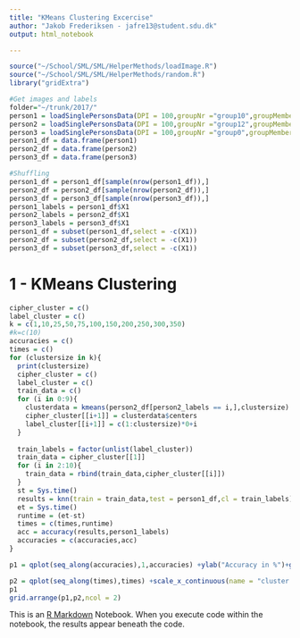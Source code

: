 ```yaml
---
title: "KMeans Clustering Excercise"
author: "Jakob Frederiksen - jafre13@student.sdu.dk"
output: html_notebook

---
```

```r
source("~/School/SML/SML/HelperMethods/loadImage.R")
source("~/School/SML/SML/HelperMethods/random.R")
library("gridExtra")
```

```r
#Get images and labels
folder="~/trunk/2017/"
person1 = loadSinglePersonsData(DPI = 100,groupNr ="group10",groupMemberNr = 1,folder = folder)
person2 = loadSinglePersonsData(DPI = 100,groupNr ="group12",groupMemberNr = 1,folder = folder)
person3 = loadSinglePersonsData(DPI = 100,groupNr ="group0",groupMemberNr = 1,folder = folder)
person1_df = data.frame(person1)
person2_df = data.frame(person2)
person3_df = data.frame(person3)

#Shuffling
person1_df = person1_df[sample(nrow(person1_df)),]
person2_df = person2_df[sample(nrow(person2_df)),]
person3_df = person3_df[sample(nrow(person3_df)),]
person1_labels = person1_df$X1
person2_labels = person2_df$X1
person3_labels = person3_df$X1
person1_df = subset(person1_df,select = -c(X1))
person2_df = subset(person2_df,select = -c(X1))
person3_df = subset(person3_df,select = -c(X1))

```
# 1 - KMeans Clustering
```r
cipher_cluster = c()
label_cluster = c()
k = c(1,10,25,50,75,100,150,200,250,300,350)
#k=c(10)
accuracies = c()
times = c()
for (clustersize in k){
  print(clustersize)
  cipher_cluster = c()
  label_cluster = c()
  train_data = c()
  for (i in 0:9){
    clusterdata = kmeans(person2_df[person2_labels == i,],clustersize)
    cipher_cluster[[i+1]] = clusterdata$centers
    label_cluster[[i+1]] = c(1:clustersize)*0+i
  }
  
  train_labels = factor(unlist(label_cluster))
  train_data = cipher_cluster[[1]]
  for (i in 2:10){
    train_data = rbind(train_data,cipher_cluster[[i]])
  }
  st = Sys.time()
  results = knn(train = train_data,test = person1_df,cl = train_labels)
  et = Sys.time()
  runtime = (et-st)
  times = c(times,runtime)
  acc = accuracy(results,person1_labels)
  accuracies = c(accuracies,acc)
}
```

```r

p1 = qplot(seq_along(accuracies),1,accuracies) +ylab("Accuracy in %")+geom_smooth(method="glm",formula = y ~ splines::bs(x,3), se=FALSE)

p2 = qplot(seq_along(times),times) +scale_x_continuous(name = "cluster size",limits=k)+ylab("Seconds")+geom_smooth(method="glm",formula = y ~ splines::bs(x,3), se=FALSE)
p1
grid.arrange(p1,p2,ncol = 2)

```

This is an [R Markdown](http://rmarkdown.rstudio.com) Notebook. When you execute code within the notebook, the results appear beneath the code. 
